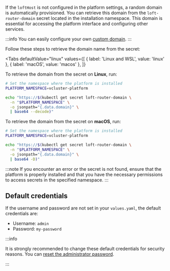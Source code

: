
If the `loftHost` is not configured in the platform settings, a random domain is
automatically provisioned. You can retrieve this domain from the
`loft-router-domain` secret located in the installation namespace. This domain
is essential for accessing the platform interface and configuring other
services.

:::info
You can easily configure your own [custom domain](/platform/configure/domain).
:::

Follow these steps to retrieve the domain name from the secret:

<Tabs
  defaultValue="linux"
  values={[
    { label: 'Linux and WSL', value: 'linux' },
    { label: 'macOS', value: 'macos' },
  ]}
>
<TabItem value="linux">

To retrieve the domain from the secret on **Linux**, run:

```bash title="Retrieve domain value."
# Set the namespace where the platform is installed
PLATFORM_NAMESPACE=vcluster-platform

echo "https://$(kubectl get secret loft-router-domain \
  -n "$PLATFORM_NAMESPACE" \
  -o jsonpath="{.data.domain}" \
  | base64 --decode)"
```

</TabItem>
<TabItem value="macos">

To retrieve the domain from the secret on **macOS**, run:

```bash title="Retrieve domain value."
# Set the namespace where the platform is installed
PLATFORM_NAMESPACE=vcluster-platform

echo "https://$(kubectl get secret loft-router-domain \
  -n "$PLATFORM_NAMESPACE" \
  -o jsonpath="{.data.domain}" \
  | base64 -D)"
```

</TabItem>
</Tabs>


:::note
If you encounter an error or the secret is not found, ensure that the platform is properly installed and that you have the necessary permissions to access secrets in the specified namespace.
:::

## Default credentials

If the username and password are not set in your `values.yaml`, the default credentials are:

- Username: `admin`
- Password: `my-password`

:::info
<!-- vale off -->
It is strongly recommended to change these default credentials for security
reasons. You can [reset the administrator password](/platform/how-to/reset-admin-password).
<!-- vale on -->
:::
